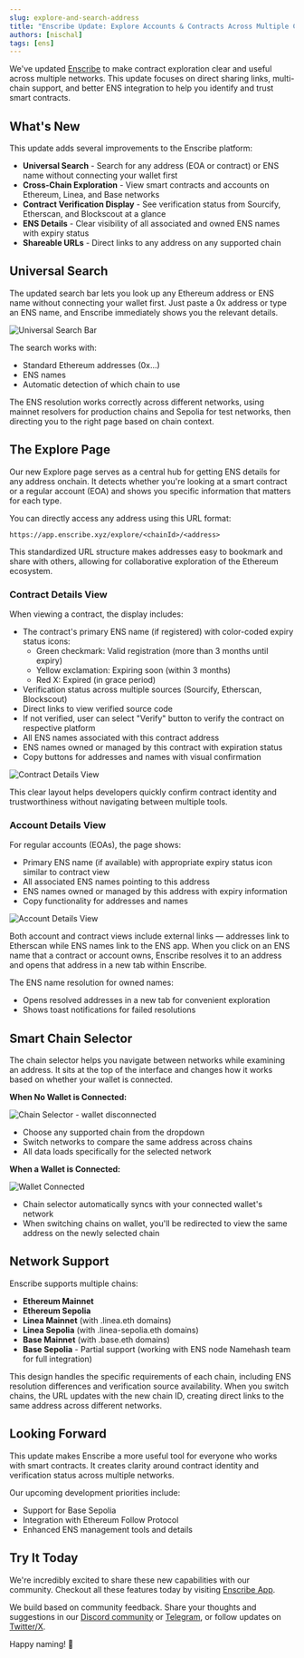 ```yaml
---
slug: explore-and-search-address
title: "Enscribe Update: Explore Accounts & Contracts Across Multiple Chains"
authors: [nischal]
tags: [ens]
---
```


We've updated [Enscribe](https://app.enscribe.xyz) to make contract exploration clear and useful across multiple networks. This update focuses on direct sharing links, multi-chain support, and better ENS integration to help you identify and trust smart contracts.

## What's New

This update adds several improvements to the Enscribe platform:

- **Universal Search** - Search for any address (EOA or contract) or ENS name without connecting your wallet first
- **Cross-Chain Exploration** - View smart contracts and accounts on Ethereum, Linea, and Base networks
- **Contract Verification Display** - See verification status from Sourcify, Etherscan, and Blockscout at a glance
- **ENS Details** - Clear visibility of all associated and owned ENS names with expiry status
- **Shareable URLs** - Direct links to any address on any supported chain

## Universal Search

The updated search bar lets you look up any Ethereum address or ENS name without connecting your wallet first. Just paste a 0x address or type an ENS name, and Enscribe immediately shows you the relevant details.

![Universal Search Bar](./searchbar.png)

The search works with:
- Standard Ethereum addresses (0x...)
- ENS names
- Automatic detection of which chain to use

The ENS resolution works correctly across different networks, using mainnet resolvers for production chains and Sepolia for test networks, then directing you to the right page based on chain context.

## The Explore Page

Our new Explore page serves as a central hub for getting ENS details for any address onchain. It detects whether you're looking at a smart contract or a regular account (EOA) and shows you specific information that matters for each type.

You can directly access any address using this URL format:

```
https://app.enscribe.xyz/explore/<chainId>/<address>
```

This standardized URL structure makes addresses easy to bookmark and share with others, allowing for collaborative exploration of the Ethereum ecosystem.

### Contract Details View

When viewing a contract, the display includes:

- The contract's primary ENS name (if registered) with color-coded expiry status icons:
  - Green checkmark: Valid registration (more than 3 months until expiry)
  - Yellow exclamation: Expiring soon (within 3 months)
  - Red X: Expired (in grace period)
- Verification status across multiple sources (Sourcify, Etherscan, Blockscout)
- Direct links to view verified source code
- If not verified, user can select "Verify" button to verify the contract on respective platform
- All ENS names associated with this contract address
- ENS names owned or managed by this contract with expiration status
- Copy buttons for addresses and names with visual confirmation

![Contract Details View](./contract.png)

This clear layout helps developers quickly confirm contract identity and trustworthiness without navigating between multiple tools.

### Account Details View

For regular accounts (EOAs), the page shows:

- Primary ENS name (if available) with appropriate expiry status icon similar to contract view
- All associated ENS names pointing to this address
- ENS names owned or managed by this address with expiry information
- Copy functionality for addresses and names

![Account Details View](./account.png)

Both account and contract views include external links — addresses link to Etherscan while ENS names link to the ENS app. When you click on an ENS name that a contract or account owns, Enscribe resolves it to an address and opens that address in a new tab within Enscribe.

The ENS name resolution for owned names:
- Opens resolved addresses in a new tab for convenient exploration
- Shows toast notifications for failed resolutions

## Smart Chain Selector

The chain selector helps you navigate between networks while examining an address. It sits at the top of the interface and changes how it works based on whether your wallet is connected.

**When No Wallet is Connected:**

![Chain Selector - wallet disconnected](./chain-selector.png)

- Choose any supported chain from the dropdown
- Switch networks to compare the same address across chains
- All data loads specifically for the selected network

**When a Wallet is Connected:**

![Wallet Connected](./wallet-selector.png)

- Chain selector automatically syncs with your connected wallet's network
- When switching chains on wallet, you'll be redirected to view the same address on the newly selected chain

## Network Support

Enscribe supports multiple chains:

- **Ethereum Mainnet** 
- **Ethereum Sepolia** 
- **Linea Mainnet** (with .linea.eth domains)
- **Linea Sepolia** (with .linea-sepolia.eth domains)
- **Base Mainnet** (with .base.eth domains)
- **Base Sepolia** - Partial support (working with ENS node Namehash team for full integration)

This design handles the specific requirements of each chain, including ENS resolution differences and verification source availability. When you switch chains, the URL updates with the new chain ID, creating direct links to the same address across different networks.

## Looking Forward

This update makes Enscribe a more useful tool for everyone who works with smart contracts. It creates clarity around contract identity and verification status across multiple networks.

Our upcoming development priorities include:

- Support for Base Sepolia
- Integration with Ethereum Follow Protocol 
- Enhanced ENS management tools and details


## Try It Today

We're incredibly excited to share these new capabilities with our community. Checkout all these features today by visiting [Enscribe App](https://app.enscribe.xyz).

We build based on community feedback. Share your thoughts and suggestions in our [Discord community](https://discord.gg/8QUMMdS5GY) or [Telegram](https://t.me/enscribers), or follow updates on [Twitter/X](https://x.com/enscribe_).

Happy naming! 🚀
